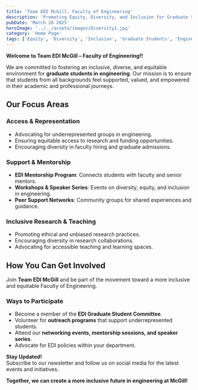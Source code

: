 ```yaml
---
title: 'Team EDI McGill, Faculty of Engineering'
description: 'Promoting Equity, Diversity, and Inclusion for Graduate Students in Engineering.'
pubDate: 'March 26 2025'
heroImage: '../../assets/images/Diversity1.jpg'
category: 'Home Page'
tags: ['Equity', 'Diversity', 'Inclusion', 'Graduate Students', 'Engineering']
---
```


**Welcome to Team EDI McGill – Faculty of Engineering!!** 

We are committed to fostering an inclusive, diverse, and equitable environment for **graduate students in engineering**. Our mission is to ensure that students from all backgrounds feel supported, valued, and empowered in their academic and professional journeys.

## Our Focus Areas

### **Access & Representation**
- Advocating for underrepresented groups in engineering.
- Ensuring equitable access to research and funding opportunities.
- Encouraging diversity in faculty hiring and graduate admissions.

### **Support & Mentorship**
- **EDI Mentorship Program**: Connects students with faculty and senior mentors.
- **Workshops & Speaker Series**: Events on diversity, equity, and inclusion in engineering.
- **Peer Support Networks**: Community groups for shared experiences and guidance.

### **Inclusive Research & Teaching**
- Promoting ethical and unbiased research practices.
- Encouraging diversity in research collaborations.
- Advocating for accessible teaching and learning spaces.

## How You Can Get Involved

Join **Team EDI McGill** and be part of the movement toward a more inclusive and equitable Faculty of Engineering.

### **Ways to Participate**
- Become a member of the **EDI Graduate Student Committee**.
- Volunteer for **outreach programs** that support underrepresented students.
- Attend our **networking events, mentorship sessions, and speaker series**.
- Advocate for EDI policies within your department.

**Stay Updated!**  
Subscribe to our newsletter and follow us on social media for the latest events and initiatives.

**Together, we can create a more inclusive future in engineering at McGill!**
